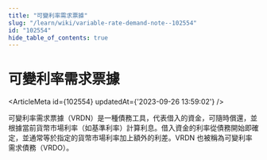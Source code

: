 ```yaml
---
title: "可變利率需求票據"
slug: "/learn/wiki/variable-rate-demand-note--102554"
id: "102554"
hide_table_of_contents: true
---
```



# 可變利率需求票據

<ArticleMeta id={102554} updatedAt={'2023-09-26 13:59:02'} />
<div className='border-solid border-b border-t-0 my-4 border-[var(--ifm-color-gray-300)]' />

可變利率需求票據（VRDN）是一種債務工具，代表借入的資金，可隨時償還，並根據當前貨幣市場利率（如基準利率）計算利息。借入資金的利率從債務開始即確定，並通常等於指定的貨幣市場利率加上額外的利差。VRDN 也被稱為可變利率需求債務（VRDO）。
